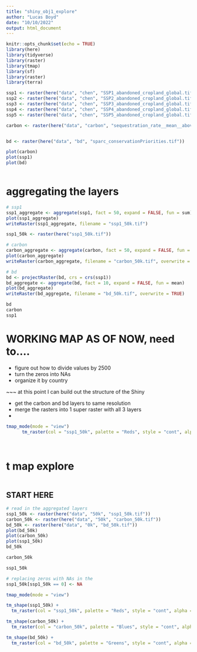 ```yaml
---
title: "shiny_obj1_explore"
author: "Lucas Boyd"
date: "10/10/2022"
output: html_document
---
```


```r
knitr::opts_chunk$set(echo = TRUE)
library(here)
library(tidyverse)
library(raster)
library(tmap)
library(sf)
library(raster)
library(terra)
```

```r
ssp1 <- raster(here("data", "chen", "SSP1_abandoned_cropland_global.tif"))
ssp2 <- raster(here("data", "chen", "SSP2_abandoned_cropland_global.tif"))
ssp3 <- raster(here("data", "chen", "SSP3_abandoned_cropland_global.tif"))
ssp4 <- raster(here("data", "chen", "SSP4_abandoned_cropland_global.tif"))
ssp5 <- raster(here("data", "chen", "SSP5_abandoned_cropland_global.tif"))

carbon <- raster(here("data", "carbon", "sequestration_rate__mean__aboveground__full_extent__Mg_C_ha_yr.tif"))


bd <- raster(here("data", "bd", "sparc_conservationPriorities.tif"))

plot(carbon)
plot(ssp1)
plot(bd)



```

# aggregating the layers
```r
# ssp1
ssp1_aggregate <- aggregate(ssp1, fact = 50, expand = FALSE, fun = sum)
plot(ssp1_aggregate)
writeRaster(ssp1_aggregate, filename = "ssp1_50k.tif")

ssp1_50k <- raster(here("ssp1_50k.tif"))
```


```r
# carbon
carbon_aggregate <- aggregate(carbon, fact = 50, expand = FALSE, fun = mean)
plot(carbon_aggregate)
writeRaster(carbon_aggregate, filename = "carbon_50k.tif", overwrite = TRUE)
```


```r
# bd
bd <- projectRaster(bd, crs = crs(ssp1))  
bd_aggregate <- aggregate(bd, fact = 10, expand = FALSE, fun = mean)
plot(bd_aggregate)
writeRaster(bd_aggregate, filename = "bd_50k.tif", overwrite = TRUE)
```


```r
bd
carbon
ssp1
```

# WORKING MAP AS OF NOW, need to....
- figure out how to divide values by 2500
- turn the zeros into NAs 
- organize it by country

~~~ at this point I can build out the structure of the Shiny

- get the carbon and bd layers to same resolution
- merge the rasters into 1 super raster with all 3 layers
- 
```r
tmap_mode(mode = "view")
      tm_raster(col = "ssp1_50k", palette = "Reds", style = "cont", alpha = 0.5)
      
  

```


# t map explore
```r

```
## START HERE
```r
# read in the aggregated layers
ssp1_50k <- raster(here("data", "50k", "ssp1_50k.tif"))
carbon_50k <- raster(here("data", "50k", "carbon_50k.tif"))
bd_50k <- raster(here("data", "0k", "bd_50k.tif"))
plot(bd_50k)
plot(carbon_50k)
plot(ssp1_50k)
bd_50k

carbon_50k

ssp1_50k
```

```r
# replacing zeros with NAs in the 
ssp1_50k[ssp1_50k == 0] <- NA
```

```r
tmap_mode(mode = "view")

tm_shape(ssp1_50k) + 
  tm_raster(col = "ssp1_50k", palette = "Reds", style = "cont", alpha = .7)

tm_shape(carbon_50k) + 
  tm_raster(col = "carbon_50k", palette = "Blues", style = "cont", alpha = .7)
```


```r
tm_shape(bd_50k) + 
  tm_raster(col = "bd_50k", palette = "Greens", style = "cont", alpha = 0.5)
      
```



